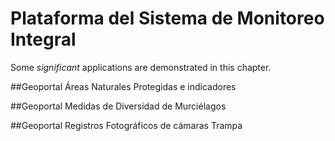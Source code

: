 # Plataforma del Sistema de Monitoreo Integral 
Some _significant_ applications are demonstrated in this chapter.

##Geoportal Áreas Naturales Protegidas e indicadores

##Geoportal Medidas de Diversidad de Murciélagos

##Geoportal Registros Fotográficos de cámaras Trampa
